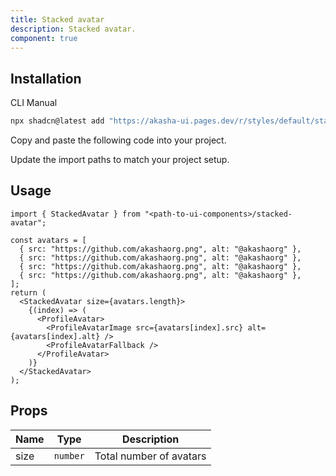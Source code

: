 ```yaml
---
title: Stacked avatar
description: Stacked avatar.
component: true
---
```


<ComponentPreview name="stacked-avatar-demo" />

## Installation

<Tabs defaultValue="cli">

<TabsList>
  <TabsTrigger value="cli">CLI</TabsTrigger>
  <TabsTrigger value="manual">Manual</TabsTrigger>
</TabsList>
<TabsContent value="cli">

```bash
npx shadcn@latest add "https://akasha-ui.pages.dev/r/styles/default/stacked-avatar.json"
```

</TabsContent>

<TabsContent value="manual">

<Steps>

<Step>Copy and paste the following code into your project.</Step>

<ComponentSource name="stacked-avatar" />

<Step>Update the import paths to match your project setup.</Step>

</Steps>

</TabsContent>

</Tabs>

## Usage

```tsx
import { StackedAvatar } from "<path-to-ui-components>/stacked-avatar";
```

```tsx
const avatars = [
  { src: "https://github.com/akashaorg.png", alt: "@akashaorg" },
  { src: "https://github.com/akashaorg.png", alt: "@akashaorg" },
  { src: "https://github.com/akashaorg.png", alt: "@akashaorg" },
  { src: "https://github.com/akashaorg.png", alt: "@akashaorg" },
];
return (
  <StackedAvatar size={avatars.length}>
    {(index) => (
      <ProfileAvatar>
        <ProfileAvatarImage src={avatars[index].src} alt={avatars[index].alt} />
        <ProfileAvatarFallback />
      </ProfileAvatar>
    )}
  </StackedAvatar>
);
```

## Props

| Name | Type     | Description             |
| ---- | -------- | ----------------------- |
| size | `number` | Total number of avatars |
